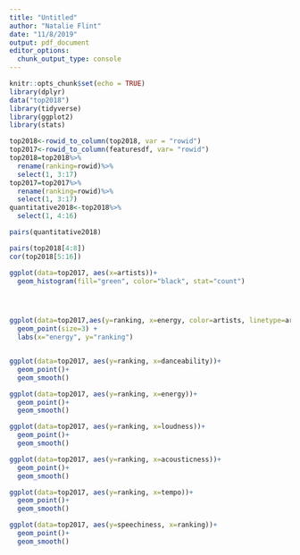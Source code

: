 ```yaml
---
title: "Untitled"
author: "Natalie Flint"
date: "11/8/2019"
output: pdf_document
editor_options: 
  chunk_output_type: console
---
```


```r
knitr::opts_chunk$set(echo = TRUE)
library(dplyr)
data("top2018")
library(tidyverse)
library(ggplot2)
library(stats)
```

```r
top2018<-rowid_to_column(top2018, var = "rowid")
top2017<-rowid_to_column(featuresdf, var= "rowid")
top2018=top2018%>%
  rename(ranking=rowid)%>%
  select(1, 3:17)
top2017=top2017%>%
  rename(ranking=rowid)%>%
  select(1, 3:17)
quantitative2018<-top2018%>%
  select(1, 4:16)

pairs(quantitative2018)
```

```r
pairs(top2018[4:8])
cor(top2018[5:16])
```

```r
ggplot(data=top2017, aes(x=artists))+
  geom_histogram(fill="green", color="black", stat="count")




ggplot(data=top2017,aes(y=ranking, x=energy, color=artists, linetype=artists)) +
  geom_point(size=3) +
  labs(x="energy", y="ranking")


ggplot(data=top2017, aes(y=ranking, x=danceability))+
  geom_point()+
  geom_smooth()

ggplot(data=top2017, aes(y=ranking, x=energy))+
  geom_point()+
  geom_smooth()

ggplot(data=top2017, aes(y=ranking, x=loudness))+
  geom_point()+
  geom_smooth()

ggplot(data=top2017, aes(y=ranking, x=acousticness))+
  geom_point()+
  geom_smooth()

ggplot(data=top2017, aes(y=ranking, x=tempo))+
  geom_point()+
  geom_smooth()

ggplot(data=top2017, aes(y=speechiness, x=ranking))+
  geom_point()+
  geom_smooth()

```

